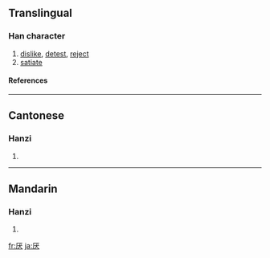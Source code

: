 {{see|厭}}

==Translingual==
===Han character===
{{Han char|rn=27|rad=厂|as=04|sn=6|four=|canj=一戈大 (MIK)}}
# [[dislike]], [[detest]], [[reject]]
# [[satiate]]
====References====
{{Han ref|kx=0160.371|hdz=10069.070|uh=538C|ud=21388}}
----
==Cantonese==
===Hanzi===
{{yue-hanzi|jyut=|y=yim3}}
# {{defn|Cantonese}}
----
==Mandarin==
===Hanzi===
{{cmn-hanzi|tra=厭|pin=[[yā]] ([[ya1]]), [[yān]] ([[yan1]]), [[yàn]] ([[yan4]])|wg=ya<sup>1</sup>, yen<sup>1</sup>, yen<sup>4</sup>}}
# {{defn|Mandarin}}

[[fr:厌]]
[[ja:厌]]
